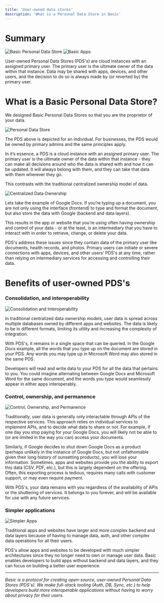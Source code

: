 ```yaml
---
title: 'User-owned data stores'
description: 'What is a Personal Data Store in Basic'
---
```


# Summary

<CardGroup cols={2}>
  <Card title="Basic Personal Data Store">
  <img src="/images/basicID.png" alt="Basic Personal Data Store" />
  </Card>
  <Card title="Basic Apps">
    <img src="/images/basicIDApps.png" alt="Basic Apps" />
  </Card>
</CardGroup>

User-owned Personal Data Stores (PDS's) are cloud instances with an assigned primary user.
The primary user is the ultimate owner of the data within that instance.
Data may be shared with apps, devices, and other users, and the decision to do so is always made by (or reverted by) the primary user. 

# What is a  Basic Personal Data Store?

We designed Basic Personal Data Stores so that you are the proprietor of your data.

<img
  className="block"
  src="/images/PDS.svg"
  alt="Personal Data Store"
/>

<Note>
    The PDS above is depicted for an individual. For businesses, the PDS would be owned by primary admins and the same principles apply.
</Note>

In it’s essence, a PDS is a cloud instance with an assigned primary user. 
The primary user is the ultimate owner of the data within that instance - they can make all decisions around who the data is shared with and how it can be updated.
It will always belong with them, and they can take that data with them wherever they go. 

This contrasts with the traditional centralized ownership model of data.

<img
  className="block"
  src="/images/CentralizedDataOwnership.svg"
  alt="Centralized Data Ownership"
/>

Lets take the example of Google Docs. 
If you’re typing up a document, you are not only using the interface (frontend) to type and format the document, but also store the data with Google (backend and data layers).

This results in the app or website that you’re using often having ownership and control of your data - or at the least, is an intermediary that you have to interact with in order to retrieve, change, or delete your data.

PDS's address these issues since they contain data of the primary user like documents, health records, and photos. 
Primary users can initiate or severe connections with apps, devices, and other users' PDS's at any time, rather than relying on intermediary services for accessing and controlling their data.

# Benefits of user-owned PDS's

### Consolidation, and interoperability

<img
  className="block"
  src="/images/DataFragmentation.svg"
  alt="Consolidation and Interoperability"
/>

In traditional centralized data ownership models, user data is spread across multiple databases owned by different apps and websites. 
The data is likely to be in different formats, limiting its utility and increasing the complexity of integration.

With PDS's, it remains in a single space that can be queried. 
In the Google Docs example, all the words that you type up on the document are stored in your PDS. 
Any words you may type up in Microsoft Word may also stored in the same PDS.

Developers will read and write data to your PDS for all the data that pertains to you. 
You could imagine alternating between Google Docs and Microsoft Word for the same document, and the words you type would seamlessly appear in either apps interoperably.

### Control, ownership, and permanence

<img
  className="block"
  src="/images/NoDataControl.svg"
  alt="Control, Ownership, and Permanence"
/>

Traditionally, user data is generally only interactable through APIs of the respective services. 
This approach relies on individual services to implement APIs, and to decide what data to share or not. 
For example, if one day you stop paying for your Google Docs, you will likely not be able to (or are limited in the way you can) access your documents. 

Similarly, if Google decides to shut down Google Docs as a product (perhaps unlikely in the instance of Google Docs, but not unfathomable given their long history of sunsetting products), you will lose your information.
Sometimes, apps and websites provide you the ability to export this data (CSV, PDF, etc.), but this is largely dependent on the offering. Often, this exporting process is tedious, requires many calls with customer support, or may even require payment.

With PDS's, your data remains with you regardless of the availability of APIs or the shuttering of services. 
It belongs to you forever, and will be available for use with any future services.

### Simpler applications

<img
  className="block"
  src="/images/SimplerArchitecturePDS.svg"
  alt="Simpler Apps"
/>

Traditional apps and websites have larger and more complex backend and data layers because of having to manage data, auth, and other complex data operations for all their users.

PDS's allow apps and websites to be developed with much simpler architectures since they no longer need to own or manage user data. 
Basic enables developers to build apps without backend and data layers, and they can focus on building a better user experience.

---
*Basic is a protocol for creating open-source, user-owned Personal Data Stores (PDS's). We make full-stack tooling (Auth, DB, Sync, etc.) to help developers build more interoperable applications without having to worry about privacy for their users.*